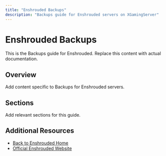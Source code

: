 ```yaml
---
title: "Enshrouded Backups"
description: "Backups guide for Enshrouded servers on XGamingServer"
---
```


# Enshrouded Backups

This is the Backups guide for Enshrouded. Replace this content with actual documentation.

## Overview

Add content specific to Backups for Enshrouded servers.

## Sections

Add relevant sections for this guide.

## Additional Resources

- [Back to Enshrouded Home](./index)
- [Official Enshrouded Website](https://example.com)

